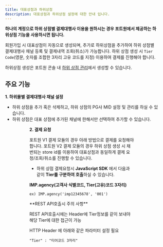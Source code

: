 ```yaml
---
title: 대표상점과 하위상점
description: 대표상점과 하위상점 설정에 대한 안내 입니다.
---
```




**하나의 계정으로 하위 상점별 결제대행사 이용을 원하시는 경우 포트원에서 제공하는 하위상점 기능을 사용하시면 됩니다.**

회원가입 시 대표상점이 자동으로 생성되며, 추가로 하위상점을 추가하여 하위 상점별 결제대행사 채널 등록 및 결제내역 조회(취소)가 가능합니다.
하위 상점 생성 시 `Tier Code`(영문, 숫자를 조합한 3자리 고유 코드를 지정) 이용하여 결제를 진행해야 합니다.

하위상점 생성은 포트원 콘솔 내 [하위 상점 관리](https://admin.portone.io/merchant/?tab=store)에서 생성할 수 있습니다.

## 주요 기능

**1. 하위몰별 결제대행사 채널 설정**

- 하위 상점을 추가 혹은 삭제하고, 하위 상점의 PG사 MID 설정 및 관리를 하실 수 있습니다.
- 하위 상점은 대표 상점에 추가된 채널에 한해서만 선택하여 추가할 수 있습니다.

<Figure src={image1} caption="하위 상점 생성 예시 화면 1" />

<Figure src={image2} caption="하위 상점 생성 예시 화면 2" />

**2. 결제 요청**

<Hint style="info">

  포트원 V1 결제 모듈의 경우 아래 방법으로 결제를 요청해야 합니다.
  포트원 V2 결제 모듈의 경우 하위 상점 생성 시 채번되는 store id를 이용하여 대표상점과 동일하게 결제 요청/조회/취소를 진행할 수 있습니다.
</Hint>

- 하위 상점 결제요청시 **JavaScript SDK** 에서 다음과 같이 **Tier를 구분하여 호출**하실 수 있습니다.

**IMP.agency(고객사 식별코드, Tier(고유)코드 3자리)**

`ex) IMP.agency('imp12345678', '001')`

<Hint style="info">
**REST API호출시 주의 사항**

REST API호출시에는 Header에 Tier정보를 같이 보내야 해당 Tier에 대한 접근이 가능

HTTP Header 에 아래와 같은 파라미터 설정 필요

`"Tier" : "티어코드 3자리"`

</Hint>
